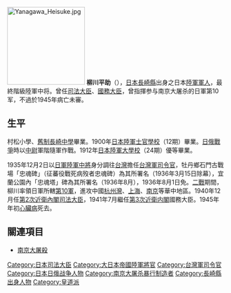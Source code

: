 {{unreferenced|time=2018-07-25T18:23:36+00:00}}
[[File:Yanagawa_Heisuke.jpg|180px]]
'''柳川平助'''（{{bd|1879年|10月2日|1945年|1月22日|Yanagawa Heisuke}}），[[日本|日本]][[長崎縣|長崎縣]]出身之日本[[陸軍|陸軍]][[軍人|軍人]]，最終階級陸軍中将。曾任[[法務大臣|司法大臣]]、[[國務大臣|國務大臣]]，曾指揮参与南京大屠杀的日軍第10军，不過於1945年病亡未審。

==生平==
村松小學、[[長崎縣立長崎西高等學校|舊制長崎中學]]畢業。1900年[[日本陸軍士官學校|日本陸軍士官學校]]（12期）畢業。[[日俄戰爭|日俄戰爭]]時以[[中尉|中尉]]軍階隨軍作戰。1912年[[日本陸軍大學校|日本陸軍大學校]]（24期）優等畢業。

1935年12月2日以[[日軍|日軍]][[陸軍|陸軍]][[中將|中將]]身分調往[[台灣|台灣]]擔任[[台灣軍司令官|台灣軍司令官]]，牡丹鄉石門古戰場「忠魂碑」（征蕃役戰死病歿者忠魂碑）為其所署名（1936年3月15日除幕），宜蘭公園內「忠魂塔」碑為其所署名（1936年8月），1936年8月1日免。[[二戰|二戰]]期間，柳川率領日軍所轄[[第10軍_(日本陸軍)|第10軍]]，進攻中國[[杭州灣|杭州灣]]、[[上海|上海]]、[[南京|南京]]等華中地區。1940年12月任[[第2次近衛內閣|第2次近衛內閣]][[法務大臣|司法大臣]]，1941年7月繼任[[第3次近衛内閣|第3次近衛内閣]]國務大臣。1945年年初[[心臟病|心臟病]]死去。

==關連項目==
*[[南京大屠殺|南京大屠殺]]

{{start box}}
{{s-before|[[寺內壽一|寺內壽一]]}}
{{s-title|[[台灣軍司令官|台灣軍司令官]]|1935年上任}}
{{s-after|[[畑俊六|畑俊六]]}}
{{end box}}
{{南京大屠杀}}
{{司法大臣}}

{{Authority control}}
{{DEFAULTSORT:Yanagawa Heisuke}}
[[Category:日本司法大臣|Category:日本司法大臣]]
[[Category:大日本帝國陸軍將官|Category:大日本帝國陸軍將官]]
[[Category:台灣軍司令官|Category:台灣軍司令官]]
[[Category:日本日俄战争人物|Category:日本日俄战争人物]]
[[Category:南京大屠杀暴行制造者|Category:南京大屠杀暴行制造者]]
[[Category:長崎縣出身人物|Category:長崎縣出身人物]]
[[Category:皇道派|Category:皇道派]]